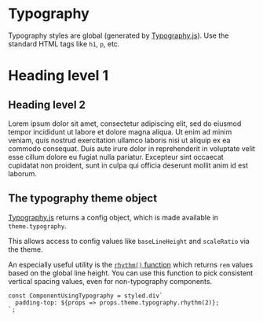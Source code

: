 
<Meta title="Primitives | Typography" />

# Typography

Typography styles are global (generated by [Typography.js](https://kyleamathews.github.io/typography.js/)). Use the standard HTML tags like `h1`, `p`, etc.

<Preview withSource="open">
  <Story name="Using default HTML tags">
    <React.Fragment>
      <h1>Heading level 1</h1>
      <h2>Heading level 2</h2>
      <p>
        Lorem ipsum dolor sit amet, consectetur adipiscing elit, sed do eiusmod
        tempor incididunt ut labore et dolore magna aliqua. Ut enim ad minim
        veniam, quis nostrud exercitation ullamco laboris nisi ut aliquip ex ea
        commodo consequat. Duis aute irure dolor in reprehenderit in voluptate
        velit esse cillum dolore eu fugiat nulla pariatur. Excepteur sint occaecat
        cupidatat non proident, sunt in culpa qui officia deserunt mollit anim id
        est laborum.
      </p>
    </React.Fragment>
  </Story>
</Preview>

## The typography theme object

[Typography.js](https://github.com/KyleAMathews/typography.js) returns a config object, which is made available in `theme.typography`.

This allows access to config values like `baseLineHeight` and `scaleRatio` via the theme.

An especially useful utility is the [`rhythm()` function](https://github.com/KyleAMathews/typography.js/blob/master/docs/what.md#base-all-other-spacings-off-the-rhythm-unit) which returns `rem` values based on the global line height. You can use this function to pick consistent vertical spacing values, even for non-typography components.

```
const ComponentUsingTypography = styled.div`
  padding-top: ${props => props.theme.typography.rhythm(2)};
`;
```
